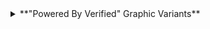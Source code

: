 
<details>
    <summary>**"Powered By Verified" Graphic Variants**</summary>

    **Black and Green:**
        <img src="/img/graphics/powered-by-verified/svg/black-and-green.svg" width="300"/>
        <a download="black-and-green.svg" href="/img/graphics/powered-by-verified/svg/black-and-green.svg" title="Black and Green (SVG)">Download SVG</a> | 
        <a download="black-and-green.png" href="/img/graphics/powered-by-verified/png/black-and-green.png" title="Black and Green (PNG)">Download PNG</a>

        ---

        **White and Green:**
        <img src="/img/graphics/powered-by-verified/svg/white-and-green.svg" width="300"/>
        <a download="white-and-green.svg" href="/img/graphics/powered-by-verified/svg/white-and-green.svg" title="White and Green (SVG)">Download SVG</a> | 
        <a download="white-and-green.png" href="/img/graphics/powered-by-verified/png/white-and-green.png" title="White and Green (PNG)">Download PNG</a>

        ---

        **Black:**
        <img src="/img/graphics/powered-by-verified/svg/black.svg" width="300"/>
        <a download="green.svg" href="/img/graphics/powered-by-verified/svg/black.svg" title="Black (SVG)">Download SVG</a> | 
        <a download="green.png" href="/img/graphics/powered-by-verified/png/black.png" title="Black (PNG)">Download PNG</a>
        
        ---

        **White:**
        <img src="/img/graphics/powered-by-verified/svg/white.svg" width="300"/>
        <a download="green.svg" href="/img/graphics/powered-by-verified/svg/white.svg" title="White (SVG)">Download SVG</a> | 
        <a download="green.png" href="/img/graphics/powered-by-verified/png/white.png" title="White (PNG)">Download PNG</a>

        ---

        **Gray:**
        <img src="/img/graphics/powered-by-verified/svg/gray.svg" width="300"/>
        <a download="green.svg" href="/img/graphics/powered-by-verified/svg/gray.svg" title="Gray (SVG)">Download SVG</a> | 
        <a download="green.png" href="/img/graphics/powered-by-verified/png/gray.png" title="Gray (PNG)">Download PNG</a>

</details>